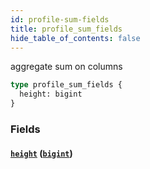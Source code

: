 ```yaml
---
id: profile-sum-fields
title: profile_sum_fields
hide_table_of_contents: false
---
```


aggregate sum on columns

```graphql
type profile_sum_fields {
  height: bigint
}
```

### Fields

#### [`height`](#) ([`bigint`](/07-graphql/scalars/bigint))
